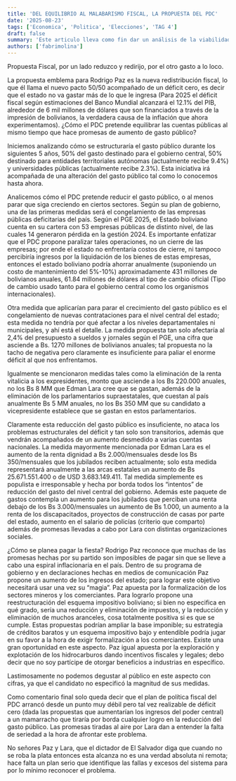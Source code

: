 ```yaml
---
title: 'DEL EQUILIBRIO AL MALABARISMO FISCAL, LA PROPUESTA DEL PDC'
date: '2025-08-23'
tags: ['Economica', 'Politica', 'Elecciones', 'TAG 4']
draft: false
summary: 'Este articulo lleva como fin dar un análisis de la viabilidad de las propuestas económicas del PDC y hacer una evaluación de los efectos que podría tener en la economía las propuestas brindadas por tal partido. Se usó como fuente tanto el plan de gobierno del PDC como las declaraciones emitidas por sus candidatos.'
authors: ['fabrimolina']
---
```


Propuesta Fiscal, por un lado reduzco y redirijo, por el otro gasto a lo loco.

La propuesta emblema para Rodrigo Paz es la nueva redistribución fiscal, lo que él llama el nuevo pacto 50/50 acompañado de un déficit cero, es decir que el estado no va gastar más de lo que le ingresa (Para 2025 el déficit fiscal según estimaciones del Banco Mundial alcanzará el 12.1% del PIB, alrededor de 6 mil millones de dólares que son financiados a través de la impresión de bolivianos, la verdadera causa de la inflación que ahora experimentamos). ¿Cómo el PDC pretende equilibrar las cuentas públicas al mismo tiempo que hace promesas de aumento de gasto público?

Iniciemos analizando cómo se estructuraría el gasto público durante los siguientes 5 años, 50% del gasto destinado para el gobierno central, 50% destinado para entidades territoriales autónomas (actualmente recibe 9.4%) y universidades públicas (actualmente recibe 2.3%). Esta iniciativa irá acompañada de una alteración del gasto público tal como lo conocemos hasta ahora.

Analicemos cómo el PDC pretende reducir el gasto público, o al menos parar que siga creciendo en ciertos sectores. Según su plan de gobierno, una de las primeras medidas será el congelamiento de las empresas públicas deficitarias del país. Según el PGE 2025, el Estado boliviano cuenta en su cartera con 53 empresas públicas de distinto nivel, de las cuales 14 generaron pérdida en la gestión 2024. Es importante enfatizar que el PDC propone paralizar tales operaciones, no un cierre de las empresas; por ende el estado no enfrentaría costos de cierre, ni tampoco percibiría ingresos por la liquidación de los bienes de estas empresas, entonces el estado boliviano podría ahorrar anualmente (suponiendo un costo de mantenimiento del 5%-10%) aproximadamente 431 millones de bolivianos anuales, 61.84 millones de dólares al tipo de cambio oficial (Tipo de cambio usado tanto para el gobierno central como los organismos internacionales).

Otra medida que aplicarían para parar el crecimiento del gasto público es el congelamiento de nuevas contrataciones para el nivel central del estado; esta medida no tendría por qué afectar a los niveles departamentales ni municipales, y ahí está el detalle. La medida propuesta tan solo afectaría al 2,4% del presupuesto a sueldos y jornales según el PGE, una cifra que asciende a Bs. 1270 millones de bolivianos anuales; tal propuesta no la tacho de negativa pero claramente es insuficiente para paliar el enorme déficit al que nos enfrentamos.

Igualmente se mencionaron medidas tales como la eliminación de la renta vitalicia a los expresidentes, monto que asciende a los Bs 220.000 anuales, no los Bs 8 MM que Edman Lara cree que se gastan, además de la eliminación de los parlamentarios supraestatales, que cuestan al país anualmente Bs 5 MM anuales, no los Bs 350 MM que su candidato a vicepresidente establece que se gastan en estos parlamentarios.

Claramente esta reducción del gasto público es insuficiente, no ataca los problemas estructurales del déficit y tan solo son transitorios, además que vendrán acompañados de un aumento desmedido a varias cuentas nacionales. La medida mayormente mencionada por Edman Lara es el aumento de la renta dignidad a Bs 2.000/mensuales desde los Bs 350/mensuales que los jubilados reciben actualmente; solo esta medida representará anualmente a las arcas estatales un aumento de Bs 25.671.551.400 o de USD 3.683.149.411. Tal medida simplemente es populista e irresponsable y hecha por borda todos los “intentos” de reducción del gasto del nivel central del gobierno. Además este paquete de gastos contempla un aumento para los jubilados que perciban una renta debajo de los Bs 3.000/mensuales un aumento de Bs 1.000, un aumento a la renta de los discapacitados, proyectos de construcción de casas por parte del estado, aumento en el salario de policías (criterio que comparto) además de promesas llevadas a cabo por Lara con distintas organizaciones sociales.

¿Cómo se planea pagar la fiesta? Rodrigo Paz reconoce que muchas de las promesas hechas por su partido son imposibles de pagar sin que se lleve a cabo una espiral inflacionaria en el país. Dentro de su programa de gobierno y en declaraciones hechas en medios de comunicación Paz propone un aumento de los ingresos del estado; para lograr este objetivo necesitará usar una vez su “magia”. Paz apuesta por la formalización de los sectores mineros y los comerciantes. Para lograrlo propone una reestructuración del esquema impositivo boliviano; si bien no especifica en qué grado, sería una reducción y eliminación de impuestos, y la reducción y eliminación de muchos aranceles, cosa totalmente positiva si es que se cumple. Estas propuestas podrían ampliar la base imponible; su estrategia de créditos baratos y un esquema impositivo bajo y entendible podría jugar en su favor a la hora de exigir formalización a los comerciantes. Existe una gran oportunidad en este aspecto. Paz igual apuesta por la exploración y explotación de los hidrocarburos dando incentivos fiscales y legales; debo decir que no soy partícipe de otorgar beneficios a industrias en específico.

Lastimosamente no podemos degustar al público en este aspecto con cifras, ya que el candidato no especificó la magnitud de sus medidas.

Como comentario final solo queda decir que el plan de política fiscal del PDC arrancó desde un punto muy débil pero tal vez realizable de déficit cero (dada las propuestas que aumentarían los ingresos del poder central) a un mamarracho que tiraría por borda cualquier logro en la reducción del gasto público. Las promesas tiradas al aire por Lara dan a entender la falta de seriedad a la hora de afrontar este problema.

No señores Paz y Lara, que el dictador de El Salvador diga que cuando no se roba la plata entonces esta alcanza no es una verdad absoluta ni remota; hace falta un plan serio que identifique las fallas y excesos del sistema para por lo mínimo reconocer el problema.
